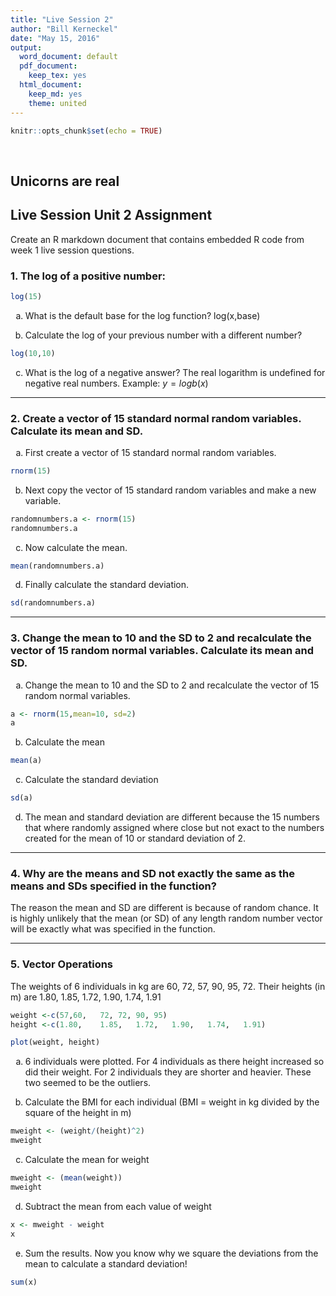 ```yaml
---
title: "Live Session 2"
author: "Bill Kerneckel"
date: "May 15, 2016"
output:
  word_document: default
  pdf_document:
    keep_tex: yes
  html_document:
    keep_md: yes
    theme: united
---
```


```r
knitr::opts_chunk$set(echo = TRUE)
```
<br>

## Unicorns are real


## Live Session Unit 2 Assignment
Create an R markdown document that contains embedded R code from week 1 live session questions.

### 1. The	log	of	a	positive	number:
```r
log(15)
```

a. What	is	the	default	base	for	the	log	function?	log(x,base)

b. Calculate	the	log	of your	previous	number	with	a	different	number?
```r
log(10,10)
```

c. What is the log of a negative answer? 
The	real	logarithm	is	undefined	 for	negative	real	numbers.	Example:	$y = logb(x)$

--------

### 2. Create	a	vector	of	15	standard	normal	random	variables.	Calculate	its	mean	and	SD.

a. First create a vector of 15 standard normal random variables. 

```r
rnorm(15)
```

b. Next copy the vector of 15 standard random variables and make a new variable. 

```r
randomnumbers.a <- rnorm(15)
randomnumbers.a
```

c. Now calculate the mean. 

```r
mean(randomnumbers.a)
```

d. Finally calculate the standard deviation. 

```r
sd(randomnumbers.a)
```

--------

### 3. Change	the	mean to 10 and the	SD to 2	and	recalculate	the	vector of 15 random	normal variables. Calculate its mean and	SD.

a. Change	the	mean to 10 and the	SD to 2	and	recalculate	the	vector of 15 random	normal variables.

```r
a <- rnorm(15,mean=10, sd=2)
a
```

b. Calculate the mean
```r
mean(a)
```

c. Calculate the standard deviation
```r
sd(a)
```

d. The mean and standard deviation are different because the 15 numbers that where randomly assigned where close but not exact to the numbers created for the mean of 10 or standard deviation of 2.

--------

### 4. Why	are	the	means	and	SD	not	exactly	the	same	as	the	means	and	SDs	specified	in	the	function?

The reason the mean and SD are different is because of random chance. It is highly unlikely that the mean (or SD) of any length random number vector will be exactly what was specified in the function.

--------

### 5. Vector	Operations

The	weights	of	6	individuals	in	kg	are	60,	72,	57,	90,	95,	72.
Their	heights	(in	m)	are	1.80,	1.85,	1.72,	1.90,	1.74,	1.91

```r
weight <-c(57,60,	72,	72,	90,	95)
height <-c(1.80,	1.85,	1.72,	1.90,	1.74,	1.91)
```

```r
plot(weight, height)
```

a. 6 individuals	were plotted.	For 4	individuals	as	there height	increased	so	did	their	weight.	For	2	individuals	they	are	shorter	and	heavier.	These	two	seemed to	be the	outliers.

b. Calculate	the	BMI	for	each	individual	(BMI	=	weight	in	kg	divided	by the	square	of	the	height	in	m)

```r
mweight <- (weight/(height)^2)
mweight
```

c. Calculate	the	mean	for	weight

```r
mweight <- (mean(weight))
mweight
```

d. Subtract	the	mean from	each value	of weight

```r
x <- mweight - weight
x
```

e. Sum the results. Now you know why we square the deviations from the mean to calculate a standard deviation!

```r
sum(x)
```

